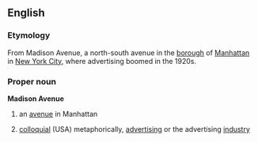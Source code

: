 ==English==
===Etymology===
From Madison Avenue, a north-south avenue in the [[borough]] of [[Manhattan]] in [[New York City]], where advertising boomed in the 1920s.
===Proper noun===
'''Madison Avenue'''
{{wikipedia}}
#an [[avenue]] in Manhattan
#{{idiom}} [[colloquial]] (USA) metaphorically, [[advertising]] or the advertising [[industry]]
